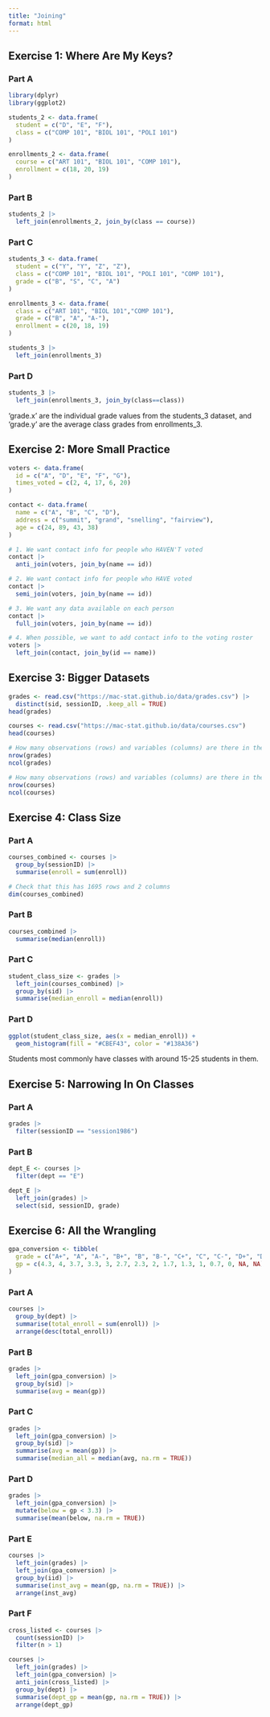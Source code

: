 ```yaml
---
title: "Joining"
format: html
---
```


## Exercise 1: Where Are My Keys?

### Part A

```r
library(dplyr)
library(ggplot2)

students_2 <- data.frame(
  student = c("D", "E", "F"),
  class = c("COMP 101", "BIOL 101", "POLI 101")
)

enrollments_2 <- data.frame(
  course = c("ART 101", "BIOL 101", "COMP 101"),
  enrollment = c(18, 20, 19)
)

```

### Part B

```r
students_2 |> 
  left_join(enrollments_2, join_by(class == course))
```

### Part C

```r
students_3 <- data.frame(
  student = c("Y", "Y", "Z", "Z"),
  class = c("COMP 101", "BIOL 101", "POLI 101", "COMP 101"),
  grade = c("B", "S", "C", "A")
)

enrollments_3 <- data.frame(
  class = c("ART 101", "BIOL 101","COMP 101"),
  grade = c("B", "A", "A-"),
  enrollment = c(20, 18, 19)
)

students_3 |>
  left_join(enrollments_3)
```

### Part D

```r
students_3 |>
  left_join(enrollments_3, join_by(class==class))
```

'grade.x' are the individual grade values from the students_3 dataset, and 'grade.y' are the average class grades from enrollments_3.

## Exercise 2: More Small Practice

```r
voters <- data.frame(
  id = c("A", "D", "E", "F", "G"),
  times_voted = c(2, 4, 17, 6, 20)
)

contact <- data.frame(
  name = c("A", "B", "C", "D"),
  address = c("summit", "grand", "snelling", "fairview"),
  age = c(24, 89, 43, 38)
)

# 1. We want contact info for people who HAVEN'T voted
contact |>
  anti_join(voters, join_by(name == id))

# 2. We want contact info for people who HAVE voted
contact |>
  semi_join(voters, join_by(name == id))

# 3. We want any data available on each person
contact |>
  full_join(voters, join_by(name == id))

# 4. When possible, we want to add contact info to the voting roster
voters |>
  left_join(contact, join_by(id == name))

```

## Exercise 3: Bigger Datasets

```r
grades <- read.csv("https://mac-stat.github.io/data/grades.csv") |> 
  distinct(sid, sessionID, .keep_all = TRUE)
head(grades)

courses <- read.csv("https://mac-stat.github.io/data/courses.csv")
head(courses)

# How many observations (rows) and variables (columns) are there in the grades data?
nrow(grades)
ncol(grades)

# How many observations (rows) and variables (columns) are there in the courses data?
nrow(courses)
ncol(courses)

```

## Exercise 4: Class Size

### Part A

```r
courses_combined <- courses |> 
  group_by(sessionID) |> 
  summarise(enroll = sum(enroll))

# Check that this has 1695 rows and 2 columns
dim(courses_combined)
```

### Part B

```r
courses_combined |>
  summarise(median(enroll))
```

### Part C

```r
student_class_size <- grades |>
  left_join(courses_combined) |>
  group_by(sid) |>
  summarise(median_enroll = median(enroll))
```

### Part D

```r
ggplot(student_class_size, aes(x = median_enroll)) +
  geom_histogram(fill = "#CBEF43", color = "#138A36")
```
Students most commonly have classes with around 15-25 students in them. 

## Exercise 5: Narrowing In On Classes

### Part A

```r
grades |>
  filter(sessionID == "session1986")
```

### Part B

```r
dept_E <- courses |> 
  filter(dept == "E")

dept_E |>
  left_join(grades) |>
  select(sid, sessionID, grade)
```

## Exercise 6: All the Wrangling

```r
gpa_conversion <- tibble(
  grade = c("A+", "A", "A-", "B+", "B", "B-", "C+", "C", "C-", "D+", "D", "D-", "NC", "AU", "S"), 
  gp = c(4.3, 4, 3.7, 3.3, 3, 2.7, 2.3, 2, 1.7, 1.3, 1, 0.7, 0, NA, NA)
)
```

### Part A

```r
courses |>
  group_by(dept) |>
  summarise(total_enroll = sum(enroll)) |>
  arrange(desc(total_enroll))
```

### Part B

```r
grades |>
  left_join(gpa_conversion) |>
  group_by(sid) |>
  summarise(avg = mean(gp))
```

### Part C

```r
grades |>
  left_join(gpa_conversion) |>
  group_by(sid) |>
  summarise(avg = mean(gp)) |>
  summarise(median_all = median(avg, na.rm = TRUE))
```

### Part D

```r
grades |>
  left_join(gpa_conversion) |>
  mutate(below = gp < 3.3) |>
  summarise(mean(below, na.rm = TRUE))
```

### Part E

```r
courses |>
  left_join(grades) |>
  left_join(gpa_conversion) |>
  group_by(iid) |>
  summarise(inst_avg = mean(gp, na.rm = TRUE)) |>
  arrange(inst_avg)
```

### Part F

```r
cross_listed <- courses |>
  count(sessionID) |>
  filter(n > 1)

courses |>
  left_join(grades) |>
  left_join(gpa_conversion) |>
  anti_join(cross_listed) |>
  group_by(dept) |>
  summarise(dept_gp = mean(gp, na.rm = TRUE)) |>
  arrange(dept_gp)
```


